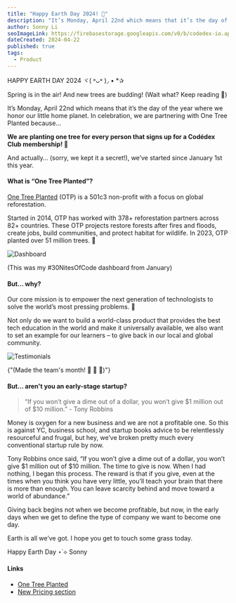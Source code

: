 ```yaml
---
title: "Happy Earth Day 2024! 🌳"
description: "It’s Monday, April 22nd which means that it’s the day of the year where we honor our little home planet. In celebration, we are partnering with One Tree Planted!"
author: Sonny Li
seoImageLink: https://firebasestorage.googleapis.com/v0/b/codedex-io.appspot.com/o/blogs%2F30-nites-of-code%2Fbanner.gif?alt=media&token=4e2f7873-a806-4b96-beaa-3b270796d187
dateCreated: 2024-04-22
published: true
tags:
  - Product
---
```


HAPPY EARTH DAY 2024 ヾ( ˃ᴗ˂ )◞ • *✰ 

Spring is in the air! And new trees are budding! (Wait what? Keep reading 👀) 

It’s Monday, April 22nd which means that it’s the day of the year where we honor our little home planet. In celebration, we are partnering with One Tree Planted because…

**We are planting one tree for every person that signs up for a Codédex Club membership! 🌱**

And actually… (sorry, we kept it a secret!), we’ve started since January 1st this year.

#### What is “One Tree Planted”?

[One Tree Planted](https://onetreeplanted.org) (OTP) is a 501c3 non-profit with a focus on global reforestation. 

Started in 2014, OTP has worked with 378+ reforestation partners across 82+ countries. These OTP projects restore forests after fires and floods, create jobs, build communities, and protect habitat for wildlife. In 2023, OTP planted over 51 million trees. 🌳

![Dashboard](https://imgur.com/oUoVbtj.gif)
<div style={{textAlign: "center"}}>(This was my #30NitesOfCode dashboard from January)</div>

#### But... why?

Our core mission is to empower the next generation of technologists to solve the world’s most pressing problems. 🌟

Not only do we want to build a world-class product that provides the best tech education in the world and make it universally available, we also want to set an example for our learners – to give back in our local and global community.

![Testimonials](https://imgur.com/ZgRa50L.png)
<div style={{textAlign: "center"}}>{"(Made the team's month! 🫶 🫶 🫶)"}</div>

#### But… aren't you an early-stage startup?

> “If you won’t give a dime out of a dollar, you won’t give $1 million out of $10 million.” - Tony Robbins

Money is oxygen for a new business and we are not a profitable one. So this is against YC, business school, and startup books advice to be relentlessly resourceful and frugal, but hey, we’ve broken pretty much every conventional startup rule by now.

Tony Robbins once said, “If you won’t give a dime out of a dollar, you won’t give $1 million out of $10 million. The time to give is now. When I had nothing, I began this process. The reward is that if you give, even at the times when you think you have very little, you’ll teach your brain that there is more than enough. You can leave scarcity behind and move toward a world of abundance.”

Giving back begins not when we become profitable, but now, in the early days when we get to define the type of company we want to become one day.

Earth is all we’ve got. I hope you get to touch some grass today.

Happy Earth Day ⋆˙⟡
Sonny

#### Links

- [One Tree Planted](https://onetreeplanted.org)
- [New Pricing section](https://www.codedex.io/pricing)
